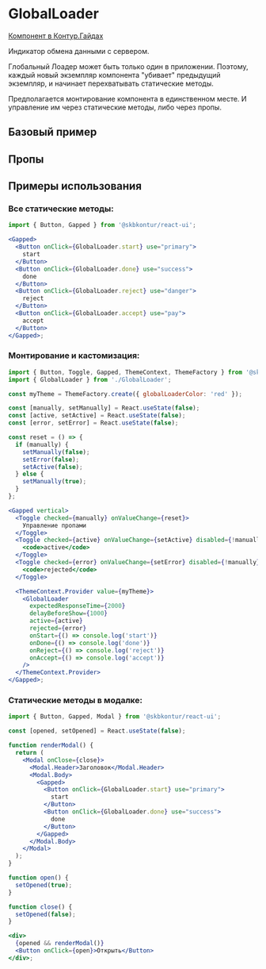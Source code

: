
<Meta of={GlobalLoaderStories} />

# GlobalLoader

[Компонент в Контур.Гайдах](https)

Индикатор обмена данными с сервером.

Глобальный Лоадер может быть только один в приложении. Поэтому, каждый новый экземпляр компонента "убивает" предыдущий
экземпляр, и начинает перехватывать статические методы.

Предполагается монтирование компонента в единственном месте. И управление им через статические методы, либо через пропы.

## Базовый пример

<Primary />

## Пропы

<Controls />

## Примеры использования

### Все статические методы:

```jsx harmony
import { Button, Gapped } from '@skbkontur/react-ui';

<Gapped>
  <Button onClick={GlobalLoader.start} use="primary">
    start
  </Button>
  <Button onClick={GlobalLoader.done} use="success">
    done
  </Button>
  <Button onClick={GlobalLoader.reject} use="danger">
    reject
  </Button>
  <Button onClick={GlobalLoader.accept} use="pay">
    accept
  </Button>
</Gapped>;
```

### Монтирование и кастомизация:

```jsx harmony
import { Button, Toggle, Gapped, ThemeContext, ThemeFactory } from '@skbkontur/react-ui';
import { GlobalLoader } from './GlobalLoader';

const myTheme = ThemeFactory.create({ globalLoaderColor: 'red' });

const [manually, setManually] = React.useState(false);
const [active, setActive] = React.useState(false);
const [error, setError] = React.useState(false);

const reset = () => {
  if (manually) {
    setManually(false);
    setError(false);
    setActive(false);
  } else {
    setManually(true);
  }
};

<Gapped vertical>
  <Toggle checked={manually} onValueChange={reset}>
    Управление пропами
  </Toggle>
  <Toggle checked={active} onValueChange={setActive} disabled={!manually}>
    <code>active</code>
  </Toggle>
  <Toggle checked={error} onValueChange={setError} disabled={!manually}>
    <code>rejected</code>
  </Toggle>

  <ThemeContext.Provider value={myTheme}>
    <GlobalLoader
      expectedResponseTime={2000}
      delayBeforeShow={1000}
      active={active}
      rejected={error}
      onStart={() => console.log('start')}
      onDone={() => console.log('done')}
      onReject={() => console.log('reject')}
      onAccept={() => console.log('accept')}
    />
  </ThemeContext.Provider>
</Gapped>;
```

### Статические методы в модалке:

```jsx harmony
import { Button, Gapped, Modal } from '@skbkontur/react-ui';

const [opened, setOpened] = React.useState(false);

function renderModal() {
  return (
    <Modal onClose={close}>
      <Modal.Header>Заголовок</Modal.Header>
      <Modal.Body>
        <Gapped>
          <Button onClick={GlobalLoader.start} use="primary">
            start
          </Button>
          <Button onClick={GlobalLoader.done} use="success">
            done
          </Button>
        </Gapped>
      </Modal.Body>
    </Modal>
  );
}

function open() {
  setOpened(true);
}

function close() {
  setOpened(false);
}

<div>
  {opened && renderModal()}
  <Button onClick={open}>Открыть</Button>
</div>;
```
